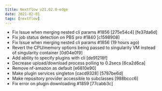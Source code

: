 ```yaml
---
title: Nextflow v21.02.0-edge
date: 2021-02-01
tags: [nextflow]
---
```


- Fix Issue when merging nested cli params  #1856 [275e54c4] [fe37da6d]
- Fix job status detection on PBS pro #1840 [c1598908]
- Fix Issue when merging nested cli params #1856 (19 hours ago) <Paolo Di Tommaso>
- Revert the CPU/memory options being passed to singularity VM instead of singularity container [0d04e0f9]
- Add ability to specify plugins with cli [de91218f]
- Decrease upload/download process polling to 0.2secs [6ca2d6ca]
- Remove nf-amazon as default [e6810e90]
- Make plugin services singleton [cacd9328] [5787be6d]
- Make repository provider accessible to subclasses [988bccc6]
- Fix error on plugin downloading #1859 [77cabb3c]
